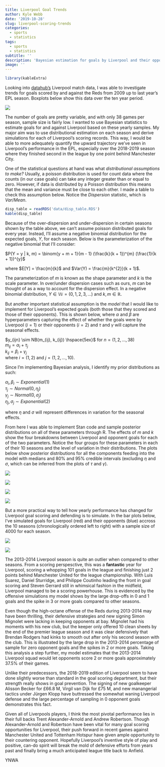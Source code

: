 ```yaml
---
title: Liverpool Goal Trends
author: Kyle Webb
date: '2019-10-28'
slug: liverpool-scoring-trends
categories:
  - sports
  - statistics
tags:
  - sports
  - statistics
subtitle: ''
description: 'Bayesian estimation for goals by Liverpool and their opponents assuming a negative binomial distribution'
image: ''
---
```


```r
library(kableExtra)
```

Looking into [datahub's](https://datahub.io/sports-data/english-premier-league) Liverpool match data, I was able to investigate trends for goals scored by and against the Reds from 2009 up to last year's EPL season. Boxplots below show this data over the ten year period.

![](box_plot.png)

The number of goals are pretty variable, and with only 38 games per season, sample size is fairly low. I wanted to use Bayesian statistics to estimate goals for and against Liverpool based on these yearly samples. My major aim was to use distributional estimation on each season and derive simulations for each of Liverpool's scoring records. This way, I would be able to more adequately quantify the upward trajectory we've seen in Liverpool's performance in the EPL, especially over the 2018-2019 season where they finished second in the league by one point behind Manchester City.

One of the statistical questions at hand was what *distributional assumptions to make?* Usually, a poisson distribution is used for count data where the counts (in our case goals) can take any integer greater than or equal to zero. However, if data is distributed by a Poisson distribution this means that the mean and variance must be close to each other. I made a table to check this assumption below. Notice the *Dispersion* statistic, which is *Var*/*Mean*. 

```r
disp_table = readRDS('data/disp_table.RDS')
kable(disp_table)
```

Because of the over-dispersion and under-dispersion in certain seasons shown by the table above, we can't assume poisson distributed goals for every year. Instead, I'll assume a negative binomial distribution for the expected goals, $Y$, for each season. Below is the parameterization of the negative binomial that I'll consider: 

$P(Y = y | k, m) = \binom{y + m + 1}{m - 1} (\frac{k}{k + 1})^{m} (\frac{1}{k + 1})^{y}$

where $E[Y] = \frac{m}{k}$ and $Var(Y) = \frac{m}{k^{2}}(k + 1)$.

The parameterization of $m$ is known as the shape parameter and $k$ is the scale parameter. In over/under dispersion cases such as ours, $m$ can be thought of as a way to account for the dispersion effect. In a negative binomial distribution, $Y \in \mathbb{W} = (0, 1, 2, 3, ...)$ and $k, m \in \mathbb{R}$.

But another important statistical assumption is the *model* that I would like to implement for Liverpool's
expected goals (both those that they scored and those of their opponents). This is shown below, where $\alpha$ and $\beta$
are hyperparameters capturing the effect of whether the goals were by Liverpool ($i = 1$) or their opponents ($i = 2$) and $\tau$ and $\gamma$ will capture the seasonal effects.

$y_{ijn} \sim NB(m_{ij}, k_{ij}) \hspace{5ex}$ for $n = (1, 2, ... , 38)$  
$m_{ij} = \alpha_{i} + \tau_{j}$  
$k_{ij} = \beta_{i} + \gamma_{j}$  
where $i = (1, 2)$ and $j = (1, 2, ..., 10)$. 

Since I'm implementing Bayesian analysis, I identify my prior distributions as such:

$\alpha_{i}, \beta_{i} \sim Exponential(1)$  
$\tau_{j} \sim Normal(0, \eta_{j})$  
$\gamma_{j} \sim Normal(0, \sigma_{j})$  
$\eta_{j}, \sigma_j \sim Exponential(2)$  

where $\eta$ and $\sigma$ will represent differences in variation for the seasonal effects. 

From here I was able to implement Stan code and sample posterior distributions on all of these parameters through R. The effects of $m$ and $k$ show the four breakdowns between Liverpool and opponent goals for each of the two parameters. Notice the four groups for these parameters in each of their 10 seasons and the level of variation in their distributions. The plots below show posterior distributions for all the components feeding into the model with medians and 80% and 95% credible intervals (excluding $\eta$ and $\sigma$, which can be inferred from the plots of $\tau$ and $\gamma$). 

![](mk.png)

![](alphabeta.png)

![](tau.png)

![](gamma.png)

But a more practical way to tell how yearly performance has changed for Liverpool goal scoring and defending is to simulate. In the bar plots below, I've simulated goals for Liverpool (red) and their opponents (blue) accross the 10 seasons (chronologically ordered left to right) with a sample size of 4000 for each season.

![](liv_goals.png)

![](opp_goals.png)

The 2013-2014 Liverpool season is quite an outlier when compared to other seasons. From a scoring perspesctive, this was a **fantastic** year for Liverpool, scoring a whopping 101 goals in the league and finishing just 2 points behind Manchester United for the league championship. With Luis Suarez, Daniel Sturridge, and Philippe Coutinho leading the front in goal scoring and Steven Gerrard still in whimsical fashion in the midfield, Liverpool managed to be a scoring powerhouse. This is evidenced by the offensive simulations my model shows by the large drop-offs in 0 and 1 goals and the spike in 3 or more goals compared to other seasons. 

Even though the high-octane offense of the Reds during 2013-2014 may have been thrilling, their defensive strategies and new signing Simon Mignolet were lacking in keeping opponents at bay. Mignolet had his moments with his new club, but the keeper only offered 10 clean sheets by the end of the premier league season and it was clear defensively that Brendan Rodgers had kinks to smooth out after only his second season with the club. This is illustrated by the large drop in the 2013-2014 percentage of sample for zero opponent goals and the spikes in 2 or more goals. Taking this analysis a step further, my model estimates that the 2013-2014 Liverpool squad would let opponents score 2 or more goals approximately 37.5% of their games. 

Unlike their predecessors, the 2018-2019 edition of Liverpool seem to have done slightly worse than standard in the goal scoring department, but their strength really shows in goal prevention. The signing of new goalkeeper Alisson Becker for £66.8 M, Virgil van Dijk for £75 M, and new manangerial tactics under Jürgen Klopp have buttressed the somewhat waning Liverpool defense and the large percentage of sampling in 0 opponent goals demonstrates this fact. 

Given all of Liverpools players, I think the most pivotal performance lies in their full backs Trent Alexander-Arnold and Andrew Robertson. Though Alexander-Arnold and Robertson have been vital for many goal scoring opportunities for Liverpool, their push forward in recent games against Manchester United and Tottenham Hotspur have given ample opportunity to their countering opponent. Hopefully Liverpool's inventive style of play and positive, can-do spirit will  break the mold of defensive efforts from years past and finally bring a much anticipated league title back to Anfield. 

YNWA
